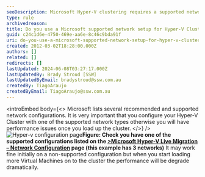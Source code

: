 ```yaml
---
seoDescription: Microsoft Hyper-V clustering requires a supported network setup to ensure optimal performance and prevent degradation.
type: rule
archivedreason:
title: Do you use a Microsoft supported network setup for Hyper-V Clustering?
guid: c24c1d6e-4750-469e-aa6e-8c46c9bda91f
uri: do-you-use-a-microsoft-supported-network-setup-for-hyper-v-clustering
created: 2012-03-02T18:28:00.000Z
authors: []
related: []
redirects: []
lastUpdated: 2024-06-08T03:27:17.000Z
lastUpdatedBy: Brady Stroud [SSW]
lastUpdatedByEmail: bradystroud@ssw.com.au
createdBy: TiagoAraujo
createdByEmail: TiagoAraujo@ssw.com.au
---
```


<introEmbed
  body={<>
Microsoft lists several recommended and supported network configurations. It is very important that you configure your Hyper-V Cluster with one of the supported network types otherwise you will have performance issues once you load up the cluster.
  </>}
/>
![Hyper-v configuration page](/uploads/rules/do-you-use-a-microsoft-supported-network-setup-for-hyper-v-clustering/config-page.jpg)**Figure: Check you have one of the supported configurations listed on the [&gt;Microsoft Hyper-V Live Migration – Network Configuration](http://technet.microsoft.com/en-us/library/ff428137%28WS.10%29.aspx?WT.mc_id=DT-MVP-33518) page (this example has 3 networks)**
It may work fine initially on a non-supported configuration but when you start loading more Virtual Machines on to the cluster the performance will be degrade dramatically.
